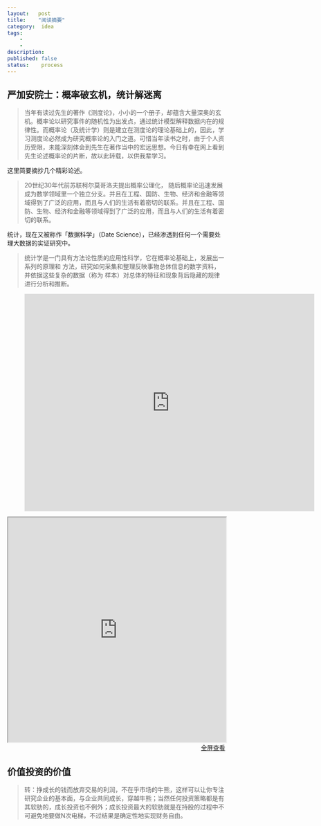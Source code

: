 ```yaml
---
layout:   post
title:    "阅读摘要"
category:  idea
tags:     
    -  
    -   
description: 
published: false
status:    process
---
```


## 严加安院士：概率破玄机，统计解迷离

> 当年有读过先生的著作《测度论》，小小的一个册子，却蕴含大量深奥的玄机。概率论以研究事件的随机性为出发点，通过统计模型解释数据内在的规律性。而概率论（及统计学）则是建立在测度论的理论基础上的，因此，学习测度论必然成为研究概率论的入门之道。可惜当年读书之时，由于个人资历受限，未能深刻体会到先生在著作当中的宏远思想。今日有幸在网上看到先生论述概率论的片断，故以此转载，以供我辈学习。

这里简要摘抄几个精彩论述。

> 20世纪30年代前苏联柯尔莫哥洛夫提出概率公理化， 随后概率论迅速发展成为数学领域里一个独立分支。并且在工程、国防、生物、经济和金融等领域得到了广泛的应用，而且与人们的生活有着密切的联系。并且在工程、国防、生物、经济和金融等领域得到了广泛的应用，而且与人们的生活有着密切的联系。

统计，现在又被称作「数据科学」（Date Science），已经渗透到任何一个需要处理大数据的实证研究中。

> 统计学是一门具有方法论性质的应用性科学，它在概率论基础上，发展出一系列的原理和 方法，研究如何采集和整理反映事物总体信息的数字资料，并依据这些复杂的数据（称为 样本）对总体的特征和现象背后隐藏的规律进行分析和推断。

<section style="border: 0px; margin-left: 8%; margin-right: 10%; margin-top: 0px; margin-bottom: 0px; clear: both; font-size: 87.5%; font-family: inherit; text-align: center; text-decoration: inherit; color: inherit; padding: 0px; " class="tn-Powered-by-XIUMI"><section class="tn-Powered-by-XIUMI" style=""><p><iframe class="video_iframe" style="z-index: 1; width: 670px !important; height: 502.5px !important; overflow: hidden; border-width: 0px;" height="502.5" width="670" frameborder="0" data-src="http://v.qq.com/iframe/player.html?vid=n0160f3xnul&amp;width=500&amp;height=375&amp;auto=0" allowfullscreen="" src="http://v.qq.com/iframe/player.html?vid=n0160f3xnul&amp;width=670&amp;height=502.5&amp;auto=0" scrolling="no"></iframe><br></p></section><section style="width: 0px; height: 0px; clear: both;"></section></section>


<iframe src="http://mp.weixin.qq.com/s?__biz=MzAwMzU4MjQxNg==&mid=209124230&idx=1&sn=fb1f606cba6fff280941d7c8d0957ef3#rd" 
style="width:100%; height:520px;">
</iframe>

<p style="margin-top: 0px; text-align:right;">
<a target="_blank" 
href="http://mp.weixin.qq.com/s?__biz=MzAwMzU4MjQxNg==&mid=209124230&idx=1&sn=fb1f606cba6fff280941d7c8d0957ef3#rd">
  全屏查看
</a>
</p>

## 价值投资的价值

> 转：挣成长的钱而放弃交易的利润，不在乎市场的牛熊，这样可以让你专注研究企业的基本面，与企业共同成长，穿越牛熊；当然任何投资策略都是有其软肋的，成长投资也不例外；成长投资最大的软肋就是在持股的过程中不可避免地要做N次电梯，不过结果是确定性地实现财务自由。

